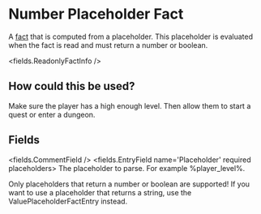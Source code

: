 
# Number Placeholder Fact 

A [fact](/docs/creating-stories/facts) that is computed from a placeholder.
This placeholder is evaluated when the fact is read and must return a number or boolean.

<fields.ReadonlyFactInfo />

## How could this be used?

Make sure the player has a high enough level.
Then allow them to start a quest or enter a dungeon.


## Fields

<fields.CommentField />
<fields.EntryField name='Placeholder' required placeholders>
     The placeholder to parse.
For example %player_level%.

<Admonition type="caution">
Only placeholders that return a number or boolean are supported!
If you want to use a placeholder that returns a string,
use the <Link to='value_placeholder'>ValuePlaceholderFactEntry</Link> instead.
</Admonition>
</fields.EntryField>
